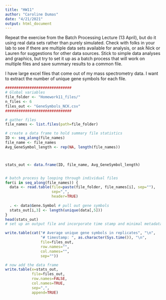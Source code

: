 ```yaml
---
title: "HW11"
author: "Caroline Dumas"
date: "4/21/2021"
output: html_document
---
```

Repeat the exercise from the Batch Processing Lecture (13 April), but do it using real data sets rather than purely simulated. Check with folks in your lab to see if there are multiple data sets available for analysis, or ask Nick or Lauren for suggestions for other data sources. Stick to simple data analyses and graphics, but try to set it up as a batch process that will work on multiple files and save summary results to a common file.

I have large excel files that come out of my mass spectrometry data. I want to extract the number of unique gene symbols for each file. 

```r
##############################
# Global variables 
file_folder <- "Homework11_files/"
n_files <- 6
files_out <- "GeneSymbols_NCK.csv"
##############################

# gather files 
file_names <- list.files(path=file_folder)

# create a data frame to hold summary file statistics 
ID <- seq_along(file_names)
file_name <- file_names
Avg_GeneSymbol_length <- rep(NA, length(file_names))



stats_out <- data.frame(ID, file_name, Avg_GeneSymbol_length)


# batch process by looping through individual files 
for(i in seq_along(file_names)) {
  data <- read.table(file=paste(file_folder, file_names[i], sep=""), 
                     sep=",", 
                     header=TRUE)
 
  . <- data$Gene.Symbol # pull out gene symbols
  stats_out[i,3] <- length(unique(data[,5])) 
}
head(stats_out)
# set up an output file and incorporate time stamp and minimal metadata

write.table(cat("# Average unique gene symbols in replicates", "\n",
                "# timestamp: ", as.character(Sys.time()), "\n",
                file=files_out,
                row.names="",
                col.names="",
                sep=""))

# now add the data frame 
write.table(x=stats_out,
            file=files_out,
            row.names=FALSE,
            col.names=TRUE,
            sep=",",
            append=TRUE)
```

